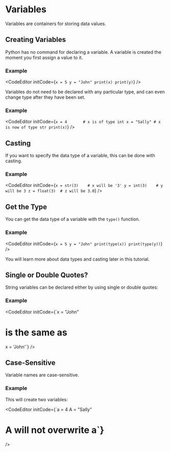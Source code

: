 # Variables

Variables are containers for storing data values.

## Creating Variables

Python has no command for declaring a variable.
A variable is created the moment you first assign a value to it.

### Example

<CodeEditor
  initCode={`x = 5
y = "John"
print(x)
print(y)`}
/>

Variables do not need to be declared with any particular type, and can even change type after they have been set.

### Example

<CodeEditor
  initCode={`x = 4       # x is of type int
x = "Sally" # x is now of type str
print(x)`}
/>

## Casting

If you want to specify the data type of a variable, this can be done with casting.

### Example

<CodeEditor
  initCode={`x = str(3)    # x will be '3'
y = int(3)    # y will be 3
z = float(3)  # z will be 3.0`}
/>

## Get the Type

You can get the data type of a variable with the `type()` function.

### Example

<CodeEditor
  initCode={`x = 5
y = "John"
print(type(x))
print(type(y))`}
/>

You will learn more about data types and casting later in this tutorial.

## Single or Double Quotes?

String variables can be declared either by using single or double quotes:

### Example

<CodeEditor
  initCode={`x = "John"
# is the same as
x = 'John'`}
/>

## Case-Sensitive

Variable names are case-sensitive.

### Example

This will create two variables:

<CodeEditor
  initCode={`a = 4
A = "Sally"
# A will not overwrite a`}
/>

